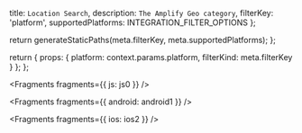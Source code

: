   title: `Location Search`,
  description: `The Amplify Geo category`,
  filterKey: 'platform',
  supportedPlatforms: INTEGRATION_FILTER_OPTIONS
};



  return generateStaticPaths(meta.filterKey, meta.supportedPlatforms);
};

  return {
    props: {
      platform: context.params.platform,
      filterKind: meta.filterKey
    }
  };
};


<Fragments fragments={{ js: js0 }} />


<Fragments fragments={{ android: android1 }} />


<Fragments fragments={{ ios: ios2 }} />
